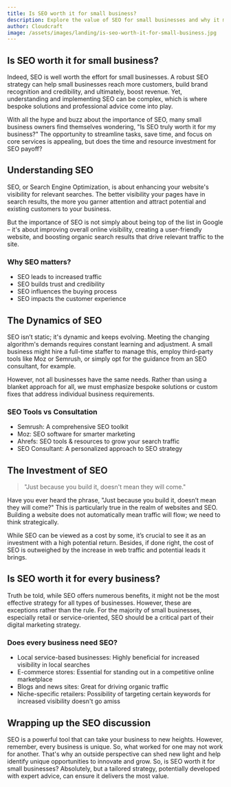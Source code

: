 ```yaml
---
title: Is SEO worth it for small business?
description: Explore the value of SEO for small businesses and why it might be an excellent investment.
author: Cloudcraft
image: /assets/images/landing/is-seo-worth-it-for-small-business.jpg
---
```


## Is SEO worth it for small business?

Indeed, SEO is well worth the effort for small businesses. A robust SEO strategy can help small businesses reach more customers, build brand recognition and credibility, and ultimately, boost revenue. Yet, understanding and implementing SEO can be complex, which is where bespoke solutions and professional advice come into play.

With all the hype and buzz about the importance of SEO, many small business owners find themselves wondering, "Is SEO truly worth it for my business?" The opportunity to streamline tasks, save time, and focus on core services is appealing, but does the time and resource investment for SEO payoff?

<ServicesBlurb />

## Understanding SEO

SEO, or Search Engine Optimization, is about enhancing your website's visibility for relevant searches. The better visibility your pages have in search results, the more you garner attention and attract potential and existing customers to your business.

But the importance of SEO is not simply about being top of the list in Google – it's about improving overall online visibility, creating a user-friendly website, and boosting organic search results that drive relevant traffic to the site.

### Why SEO matters?

 * SEO leads to increased traffic
 * SEO builds trust and credibility
 * SEO influences the buying process
 * SEO impacts the customer experience

## The Dynamics of SEO

SEO isn’t static; it's dynamic and keeps evolving. Meeting the changing algorithm's demands requires constant learning and adjustment. A small business might hire a full-time staffer to manage this, employ third-party tools like Moz or Semrush, or simply opt for the guidance from an SEO consultant, for example. 

However, not all businesses have the same needs. Rather than using a blanket approach for all, we must emphasize bespoke solutions or custom fixes that address individual business requirements.

### SEO Tools vs Consultation

 * Semrush: A comprehensive SEO toolkit
 * Moz: SEO software for smarter marketing
 * Ahrefs: SEO tools & resources to grow your search traffic
 * SEO Consultant: A personalized approach to SEO strategy

<GetStartedBlurb />

## The Investment of SEO

<blockquote tip>
"Just because you build it, doesn't mean they will come."
</blockquote>

Have you ever heard the phrase, "Just because you build it, doesn’t mean they will come?" This is particularly true in the realm of websites and SEO. Building a website does not automatically mean traffic will flow; we need to think strategically.

While SEO can be viewed as a cost by some, it’s crucial to see it as an investment with a high potential return. Besides, if done right, the cost of SEO is outweighed by the increase in web traffic and potential leads it brings.

## Is SEO worth it for every business?

Truth be told, while SEO offers numerous benefits, it might not be the most effective strategy for all types of businesses. However, these are exceptions rather than the rule. For the majority of small businesses, especially retail or service-oriented, SEO should be a critical part of their digital marketing strategy. 

### Does every business need SEO?

 * Local service-based businesses: Highly beneficial for increased visibility in local searches
 * E-commerce stores: Essential for standing out in a competitive online marketplace
 * Blogs and news sites: Great for driving organic traffic
 * Niche-specific retailers: Possibility of targeting certain keywords for increased visibility doesn't go amiss

## Wrapping up the SEO discussion

SEO is a powerful tool that can take your business to new heights. However, remember, every business is unique. So, what worked for one may not work for another. That's why an outside perspective can shed new light and help identify unique opportunities to innovate and grow. So, is SEO worth it for small businesses? Absolutely, but a tailored strategy, potentially developed with expert advice, can ensure it delivers the most value.